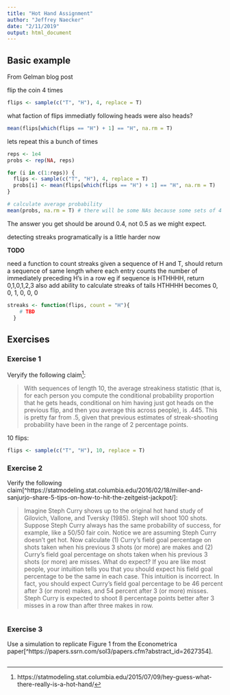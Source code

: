```yaml
---
title: "Hot Hand Assignment"
author: "Jeffrey Naecker"
date: "2/11/2019"
output: html_document
---
```


## Basic example

From Gelman blog post

flip the coin 4 times

```r
flips <- sample(c("T", "H"), 4, replace = T)
```

what faction of flips immediatly following heads were also heads?

```r
mean(flips[which(flips == "H") + 1] == "H", na.rm = T)
```

lets repeat this a bunch of times

```r
reps <- 1e4
probs <- rep(NA, reps)

for (i in c(1:reps)) {
  flips <- sample(c("T", "H"), 4, replace = T)
  probs[i] <- mean(flips[which(flips == "H") + 1] == "H", na.rm = T)
}

# calculate average probability
mean(probs, na.rm = T) # there will be some NAs because some sets of 4 flips will have no heads
```

The answer you get should be around 0.4, not 0.5 as we might expect.

detecting streaks programatically is a little harder now

**TODO**

need a function to count streaks
given a sequence of H and T, should return a sequence of same length
where each entry counts the number of immediately preceding H's in a row
eg if sequence is HTHHHH, return 0,1,0,1,2,3
also add ability to calculate streaks of tails
HTHHHH becomes 0, 0, 1, 0, 0, 0

```r
streaks <- function(flips, count = "H"){
    # TBD
  }
```


## Exercises

### Exercise 1

Veryify the following claim^[https://statmodeling.stat.columbia.edu/2015/07/09/hey-guess-what-there-really-is-a-hot-hand/]:

> With sequences of length 10, the average streakiness statistic (that is, for each person you compute the conditional probability proportion that he gets heads, conditional on him having just got heads on the previous flip, and then you average this across people), is .445. This is pretty far from .5, given that previous estimates of streak-shooting probability have been in the range of 2 percentage points.

10 flips:

```r
flips <- sample(c("T", "H"), 10, replace = T)
```



### Exercise 2

Verify the following claim[^https://statmodeling.stat.columbia.edu/2016/02/18/miller-and-sanjurjo-share-5-tips-on-how-to-hit-the-zeitgeist-jackpot/]:

> Imagine Steph Curry shows up to the original hot hand study of Gilovich, Vallone, and Tversky (1985). Steph will shoot 100 shots. Suppose Steph Curry always has the same probability of success, for example, like a 50/50 fair coin. Notice we are assuming Steph Curry doesn’t get hot. Now calculate (1) Curry’s field goal percentage on shots taken when his previous 3 shots (or more) are makes and (2) Curry’s field goal percentage on shots taken when his previous 3 shots (or more) are misses. What do expect? If you are like most people, your intuition tells you that you should expect his field goal percentage to be the same in each case. This intuition is incorrect. In fact, you should expect Curry’s field goal percentage to be 46 percent after 3 (or more) makes, and 54 percent after 3 (or more) misses. Steph Curry is expected to shoot 8 percentage points better after 3 misses in a row than after three makes in row. 


```r

```

### Exercise 3

Use a simulation to replicate Figure 1 from the Econometrica paper[^https://papers.ssrn.com/sol3/papers.cfm?abstract_id=2627354].

```r

```

